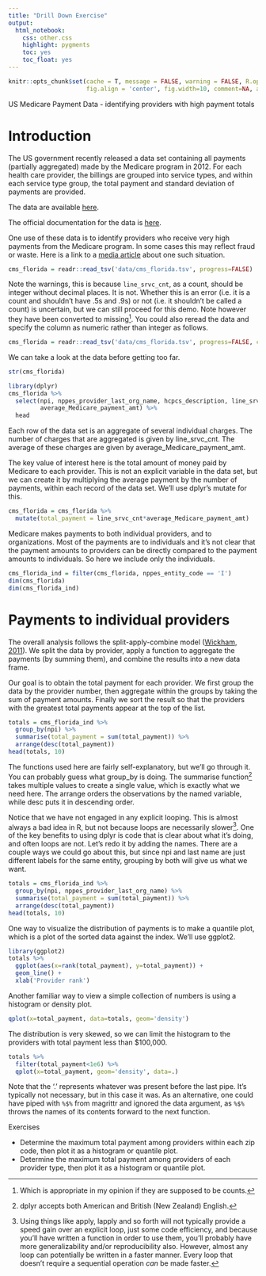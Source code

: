 ```yaml
---
title: "Drill Down Exercise"
output: 
  html_notebook:
    css: other.css
    highlight: pygments
    toc: yes
    toc_float: yes
---
```

```r
knitr::opts_chunk$set(cache = T, message = FALSE, warning = FALSE, R.options=list(width=120), 
                      fig.align = 'center', fig.width=10, comment=NA, autodep=TRUE)
```


US Medicare Payment Data - identifying providers with high payment totals

# Introduction

The US government recently released a data set containing all payments (partially aggregated) made by the Medicare program in 2012. For each health care provider, the billings are grouped into service types, and within each service type group, the total payment and standard deviation of payments are provided.

The data are available [here](http://www.cms.gov/Research-Statistics-Data-and-Systems/Statistics-Trends-and-Reports/Medicare-Provider-Charge-Data/Physician-and-Other-Supplier.html).

The official documentation for the data is [here](http://www.cms.gov/Research-Statistics-Data-and-Systems/Statistics-Trends-and-Reports/Medicare-Provider-Charge-Data/Downloads/Medicare-Physician-and-Other-Supplier-PUF-Methodology.pdf).

One use of these data is to identify providers who receive very high payments from the Medicare program. In some cases this may reflect fraud or waste. Here is a link to a [media article](http://www.miamiherald.com/2014/04/09/4048743/south-florida-opthalmologist-emerges.html) about one such situation.



```r
cms_florida = readr::read_tsv('data/cms_florida.tsv', progress=FALSE)
```

Note the warnings, this is because `line_srvc_cnt`, as a count, should be integer without decimal places. It is not. Whether this is an error (i.e. it is a count and shouldn't have .5s and .9s) or not (i.e. it shouldn't be called a count) is uncertain, but we can still proceed for this demo. Note however they have been converted to missing[^counts].  You could also reread the data and specify the column as numeric rather than  integer as follows.

```r
cms_florida = readr::read_tsv('data/cms_florida.tsv', progress=FALSE, col_types=cols(line_srvc_cnt='n'))
```


We can take a look at the data before getting too far.

```r
str(cms_florida)
```


```r
library(dplyr)
cms_florida %>% 
  select(npi, nppes_provider_last_org_name, hcpcs_description, line_srvc_cnt, 
         average_Medicare_payment_amt) %>% 
  head
```

Each row of the data set is an aggregate of several individual charges. The number of charges that are aggregated is given by line\_srvc\_cnt. The average of these charges are given by average\_Medicare\_payment\_amt.

The key value of interest here is the total amount of money paid by Medicare to each provider. This is not an explicit variable in the data set, but we can create it by multiplying the average payment by the number of payments, within each record of the data set.  We'll use <span class="pack">dplyr's</span> <span class="func">mutate</span> for this.

```r
cms_florida = cms_florida %>% 
  mutate(total_payment = line_srvc_cnt*average_Medicare_payment_amt)
```

Medicare makes payments to both individual providers, and to organizations. Most of the payments are to individuals and it's not clear that the payment amounts to providers can be directly compared to the payment amounts to individuals. So here we include only the individuals.

```r
cms_florida_ind = filter(cms_florida, nppes_entity_code == 'I')
dim(cms_florida)
dim(cms_florida_ind)

```

# Payments to individual providers

The overall analysis follows the <span class="emph">split-apply-combine</span> model ([Wickham, 2011](https://www.jstatsoft.org/article/view/v040i01/v40i01.pdf)).  We split the data by provider, apply a function to aggregate the payments (by summing them), and combine the results into a new data frame.

Our goal is to obtain the total payment for each provider. We first group the data by the provider number, then aggregate within the groups by taking the sum of payment amounts. Finally we sort the result so that the providers with the greatest total payments appear at the top of the list.
 
```r
totals = cms_florida_ind %>% 
  group_by(npi) %>%
  summarise(total_payment = sum(total_payment)) %>% 
  arrange(desc(total_payment))
head(totals, 10)
```


The functions used here are fairly self-explanatory, but we'll go through it.  You can probably guess what <span class="func">group_by</span> is doing. The <span class="func">summarise</span> function[^summarise] takes multiple values to create a single value, which is exactly what we need here. The <span class="func">arrange</span> orders the observations by the named variable, while <span class="func">desc</span> puts it in descending order.

Notice that we have not engaged in any explicit looping. This is almost always a bad idea in R, but not because loops are necessarily slower[^loops].  One of the key benefits to using <span class="pack">dplyr</span> is code that is clear about what it's doing, and often loops are not.  Let's redo it by adding the names. There are a couple ways we could go about this, but since npi and last name are just different labels for the same entity, grouping by both will give us what we want.

```r
totals = cms_florida_ind %>% 
  group_by(npi, nppes_provider_last_org_name) %>% 
  summarise(total_payment = sum(total_payment)) %>% 
  arrange(desc(total_payment))
head(totals, 10)
```



One way to visualize the distribution of payments is to make a quantile plot, which is a plot of the sorted data against the index. We'll use ggplot2.

```r
library(ggplot2)
totals %>% 
  ggplot(aes(x=rank(total_payment), y=total_payment)) +
  geom_line() +
  xlab('Provider rank')
```

Another familiar way to view a simple collection of numbers is using a histogram or density plot.

```r
qplot(x=total_payment, data=totals, geom='density')
```

The distribution is very skewed, so we can limit the histogram to the providers with total payment less than $100,000.

```r
totals %>% 
  filter(total_payment<1e6) %>% 
  qplot(x=total_payment, geom='density', data=.)
```

Note that the '.' represents whatever was present before the last pipe. It's typically not necessary, but in this case it was.  As an alternative, one could have piped with `%$%` from magrittr and ignored the data argument, as `%$%` throws the names of its contents forward to the next function.


Exercises

- Determine the maximum total payment among providers within each zip code, then plot it as a histogram or quantile plot.
- Determine the maximum total payment among providers of each provider type, then plot it as a histogram or quantile plot.


[^loops]: Using things like apply, lapply and so forth will not typically provide a speed gain over an explicit loop, just some code efficiency, and because you'll have written a function in order to use them, you'll probably have more generalizability and/or reproducibility also. However, almost any loop can potentially be written in a faster manner.  Every loop that doesn't require a sequential operation *can* be made faster.

[^summarise]: dplyr accepts both American and British (New Zealand) English.  

[^counts]: Which is appropriate in my opinion if they are supposed to be counts.
